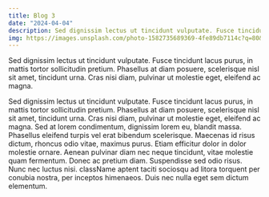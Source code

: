 ```yaml
---
title: Blog 3
date: "2024-04-04"
description: Sed dignissim lectus ut tincidunt vulputate. Fusce tincidunt lacus purus, in mattis tortor sollicitudin pretium. Phasellus at diam posuere, scelerisque nisl sit amet, tincidunt urna.
img: https://images.unsplash.com/photo-1582735689369-4fe89db7114c?q=80&w=3540&auto=format&fit=crop&ixlib=rb-4.0.3&ixid=M3wxMjA3fDB8MHxwaG90by1wYWdlfHx8fGVufDB8fHx8fA%3D%3D
---
```




            
        


Sed dignissim lectus ut tincidunt vulputate. Fusce tincidunt lacus
purus, in mattis tortor sollicitudin pretium. Phasellus at diam
posuere, scelerisque nisl sit amet, tincidunt urna. Cras nisi
diam, pulvinar ut molestie eget, eleifend ac magna.
            

            
Sed dignissim lectus ut tincidunt vulputate. Fusce tincidunt lacus
purus, in mattis tortor sollicitudin pretium. Phasellus at diam
posuere, scelerisque nisl sit amet, tincidunt urna. Cras nisi
diam, pulvinar ut molestie eget, eleifend ac magna. Sed at lorem
condimentum, dignissim lorem eu, blandit massa. Phasellus eleifend
turpis vel erat bibendum scelerisque. Maecenas id risus dictum,
rhoncus odio vitae, maximus purus. Etiam efficitur dolor in dolor
molestie ornare. Aenean pulvinar diam nec neque tincidunt, vitae
molestie quam fermentum. Donec ac pretium diam. Suspendisse sed
odio risus. Nunc nec luctus nisi. className aptent taciti sociosqu
ad litora torquent per conubia nostra, per inceptos himenaeos.
Duis nec nulla eget sem dictum elementum.
